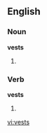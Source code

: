 ==English==

===Noun===
'''vests'''

# {{plural of|[[vest]]}}

===Verb===
'''vests'''

#{{third-person singular of|[[vest]]}}

[[vi:vests]]